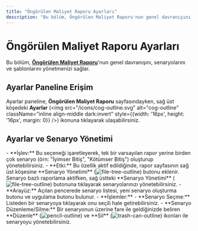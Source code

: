 ```yaml
---
title: "Öngörülen Maliyet Raporu Ayarları"
description: "Bu bölüm, Öngörülen Maliyet Raporu'nun genel davranışını, senaryolarını ve şablonlarını yönetmenizi sağlar."
---
```


# Öngörülen Maliyet Raporu Ayarları

Bu bölüm, **[Öngörülen Maliyet Raporu](/tr/maliyet-yonetimi/ongorulen-maliyet-raporu)**'nun genel davranışını, senaryolarını ve şablonlarını yönetmenizi sağlar.

## Ayarlar Paneline Erişim

Ayarlar paneline, **Öngörülen Maliyet Raporu** sayfasındayken, sağ üst köşedeki **Ayarlar** (<img src="/icons/cog-outline.svg" alt="cog-outline" className="inline align-middle dark:invert" style={{width: '16px', height: '16px', margin: 0}} />) ikonuna tıklayarak ulaşabilirsiniz.

## Ayarlar ve Senaryo Yönetimi

<AccordionGroup>
  <Accordion title="Senaryo Bazlı Raporlamayı Etkinleştirme">
    - **İşlev:** Bu seçeneği işaretleyerek, tek bir varsayılan rapor yerine birden çok senaryo (örn: "İyimser Bitiş", "Kötümser Bitiş") oluşturup yönetebilirsiniz.
    - **Etki:** Bu özellik aktif edildiğinde, rapor sayfasının sağ üst köşesine **Senaryo Yönetimi** (<img src="/icons/file-tree-outline.svg" alt="file-tree-outline" className="inline align-middle dark:invert" style={{width: '16px', height: '16px', margin: 0}} />) butonu eklenir.
  </Accordion>
  <Accordion title="Senaryo Yönetimi">
    Senaryo bazlı raporlama aktifken, sağ üstteki **Senaryo Yönetimi** (<img src="/icons/file-tree-outline.svg" alt="file-tree-outline" className="inline align-middle dark:invert" style={{width: '16px', height: '16px', margin: 0}} />) butonuna tıklayarak senaryolarınızı yönetebilirsiniz.
    - **Arayüz:** Açılan pencerede senaryo listesi, yeni senaryo oluşturma butonu ve uygulama butonu bulunur.
    - **İşlemler:**
        - **Senaryo Seçme:** Listeden bir senaryoya tıklayarak onu seçili hale getirebilirsiniz.
        - **Senaryo Düzenleme/Silme:** Bir senaryonun üzerine fare ile geldiğinizde beliren **Düzenle** (<img src="/icons/pencil-outline.svg" alt="pencil-outline" className="inline align-middle dark:invert" style={{width: '16px', height: '16px', margin: 0}} />) ve **Sil** (<img src="/icons/trash-can-outline.svg" alt="trash-can-outline" className="inline align-middle dark:invert" style={{width: '16px', height: '16px', margin: 0}} />) ikonları ile senaryoyu yönetebilirsiniz.
  </Accordion>
</AccordionGroup>
